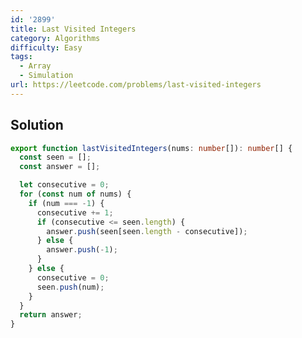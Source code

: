 ```yaml
---
id: '2899'
title: Last Visited Integers
category: Algorithms
difficulty: Easy
tags:
  - Array
  - Simulation
url: https://leetcode.com/problems/last-visited-integers
---
```


## Solution

```typescript filename="solution.ts" copy
export function lastVisitedIntegers(nums: number[]): number[] {
  const seen = [];
  const answer = [];

  let consecutive = 0;
  for (const num of nums) {
    if (num === -1) {
      consecutive += 1;
      if (consecutive <= seen.length) {
        answer.push(seen[seen.length - consecutive]);
      } else {
        answer.push(-1);
      }
    } else {
      consecutive = 0;
      seen.push(num);
    }
  }
  return answer;
}
```
